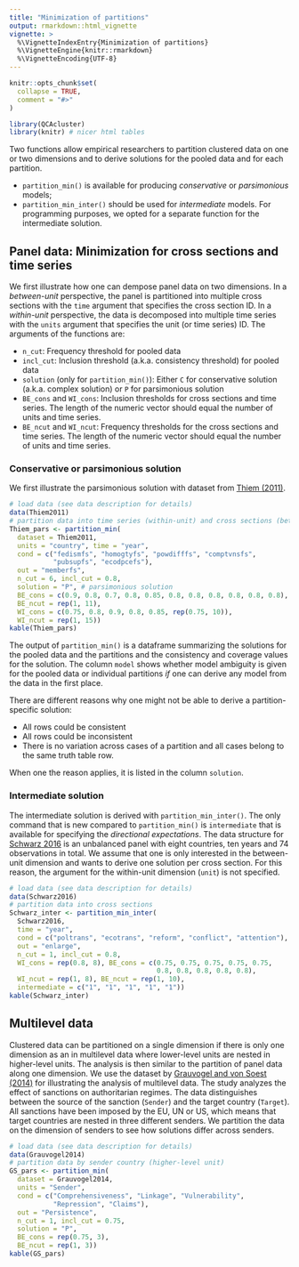 ```yaml
---
title: "Minimization of partitions"
output: rmarkdown::html_vignette
vignette: >
  %\VignetteIndexEntry{Minimization of partitions}
  %\VignetteEngine{knitr::rmarkdown}
  %\VignetteEncoding{UTF-8}
---
```


```r
knitr::opts_chunk$set(
  collapse = TRUE,
  comment = "#>"
)
```

```r
library(QCAcluster)
library(knitr) # nicer html tables
```

Two functions allow empirical researchers to partition clustered data on one or two dimensions and to derive solutions for the pooled data and for each partition.

- `partition_min()` is available for producing *conservative* or *parsimonious* models;  
- `partition_min_inter()` should be used for *intermediate* models. For programming purposes, we opted for a separate function for the intermediate solution.

## Panel data: Minimization for cross sections and time series
We first illustrate how one can dempose panel data on two dimensions. In a *between-unit* perspective, the panel is partitioned into multiple cross sections with the `time` argument that specifies the cross section ID. In a *within-unit* perspective, the data is decomposed into multiple time series with the `units` argument that specifies the unit (or time series) ID. The arguments of the functions are:

- `n_cut`: Frequency threshold for pooled data
- `incl_cut`: Inclusion threshold (a.k.a. consistency threshold) for pooled data
- `solution` (only for `partition_min()`): Either `C` for conservative solution (a.k.a. complex solution) or `P` for parsimonious solution
- `BE_cons` and `WI_cons`: Inclusion thresholds for cross sections and time series. The length of the numeric vector should equal the number of units and time series.
- `BE_ncut` and `WI_ncut`: Frequency thresholds for the cross sections and time series. The length of the numeric vector should equal the number of units and time series.

### Conservative or parsimonious solution
We first illustrate the parsimonious solution with dataset from [Thiem (2011)](https://doi.org/10.1017/S1755773910000251).
```r
# load data (see data description for details)
data(Thiem2011)
# partition data into time series (within-unit) and cross sections (between-unit)
Thiem_pars <- partition_min(
  dataset = Thiem2011,
  units = "country", time = "year",
  cond = c("fedismfs", "homogtyfs", "powdifffs", "comptvnsfs", 
           "pubsupfs", "ecodpcefs"),
  out = "memberfs",
  n_cut = 6, incl_cut = 0.8,
  solution = "P", # parsimonious solution
  BE_cons = c(0.9, 0.8, 0.7, 0.8, 0.85, 0.8, 0.8, 0.8, 0.8, 0.8, 0.8),
  BE_ncut = rep(1, 11),
  WI_cons = c(0.75, 0.8, 0.9, 0.8, 0.85, rep(0.75, 10)),
  WI_ncut = rep(1, 15))
kable(Thiem_pars)
```

The output of `partition_min()` is a dataframe summarizing the solutions for the pooled data and the partitions and the consistency and coverage values for the solution. The column `model` shows whether model ambiguity is given for the pooled data or individual partitions *if* one can derive any model from the data in the first place. 

There are different reasons why one might not be able to derive a partition-specific solution:

- All rows could be consistent 
- All rows could be inconsistent
- There is no variation across cases of a partition and all cases belong to the same truth table row. 

When one the reason applies, it is listed in the column `solution`.

### Intermediate solution
The intermediate solution is derived with `partition_min_inter()`. The only command that is new compared to `partition_min()` is `intermediate` that is available for specifying the *directional expectations*. The data structure for [Schwarz 2016](https://doi.org/10.1080/07036337.2016.1203309) is an unbalanced panel with eight countries, ten years and 74 observations in total. We assume that one is only interested in the between-unit dimension and wants to derive one solution per cross section. For this reason, the argument for the within-unit dimension (`unit`) is not specified.
```r
# load data (see data description for details)
data(Schwarz2016)
# partition data into cross sections
Schwarz_inter <- partition_min_inter(
  Schwarz2016, 
  time = "year", 
  cond = c("poltrans", "ecotrans", "reform", "conflict", "attention"), 
  out = "enlarge", 
  n_cut = 1, incl_cut = 0.8, 
  WI_cons = rep(0.8, 8), BE_cons = c(0.75, 0.75, 0.75, 0.75, 0.75,
                                     0.8, 0.8, 0.8, 0.8, 0.8),
  WI_ncut = rep(1, 8), BE_ncut = rep(1, 10),
  intermediate = c("1", "1", "1", "1", "1"))
kable(Schwarz_inter)
```

## Multilevel data
Clustered data can be partitioned on a single dimension if there is only one dimension as an in multilevel data where lower-level units are nested in higher-level units. The analysis is then similar to the partition of panel data along one dimension. We use the dataset by [Grauvogel and von Soest (2014)](https://doi.org/10.1017/S1755773910000251) for illustrating the analysis of multilevel data. The study analyzes the effect of sanctions on authoritarian regimes. The data distinguishes between the source of the sanction (`Sender`) and the target country (`Target`). All sanctions have been imposed by the EU, UN or US, which means that target countries are nested in three different senders. We partition the data on the dimension of senders to see how solutions differ across senders.

```r
# load data (see data description for details)
data(Grauvogel2014)
# partition data by sender country (higher-level unit)
GS_pars <- partition_min(
  dataset = Grauvogel2014,
  units = "Sender",
  cond = c("Comprehensiveness", "Linkage", "Vulnerability",
           "Repression", "Claims"),
  out = "Persistence",
  n_cut = 1, incl_cut = 0.75,
  solution = "P",
  BE_cons = rep(0.75, 3),
  BE_ncut = rep(1, 3))
kable(GS_pars)
```

